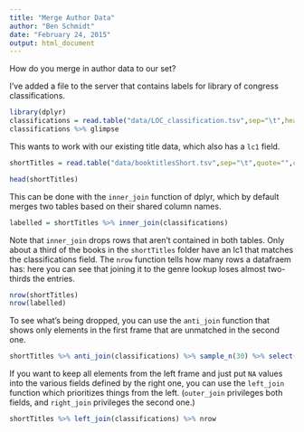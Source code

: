 ```yaml
---
title: "Merge Author Data"
author: "Ben Schmidt"
date: "February 24, 2015"
output: html_document
---
```


How do you merge in author data to our set?

I've added a file to the server that contains labels for library of congress classifications.

```r
library(dplyr)
classifications = read.table("data/LOC_classification.tsv",sep="\t",header=T) %>% as.tbl
classifications %>% glimpse
```

This wants to work with our existing title data, which also has a `lc1` field.

``` r
shortTitles = read.table("data/booktitlesShort.tsv",sep="\t",quote="",comment.char = "")

head(shortTitles)
```

This can be done with the `inner_join` function of dplyr, which by default merges two tables based on their shared column names.

``` r

labelled = shortTitles %>% inner_join(classifications)

```

Note that `inner_join` drops rows that aren't contained in both tables. Only about a third of the books in the `shortTitles` folder have an lc1 that matches the classifications field. The `nrow` function tells how many rows a datafraem has: here you can see that joining it to the genre lookup loses almost two-thirds the entries.

``` r
nrow(shortTitles)
nrow(labelled)

```

To see what's being dropped, you can use the `anti_join` function that shows only elements in the first frame that are unmatched in the second one.


``` r
shortTitles %>% anti_join(classifications) %>% sample_n(30) %>% select(lc1)
```

If you want to keep all elements from the left frame and just put `NA` values into the various fields defined by the right one, you can use the `left_join` function which prioritizes things from the left. (`outer_join` privileges both fields, and `right_join` privileges the second one.)

``` r
shortTitles %>% left_join(classifications) %>% nrow
```
